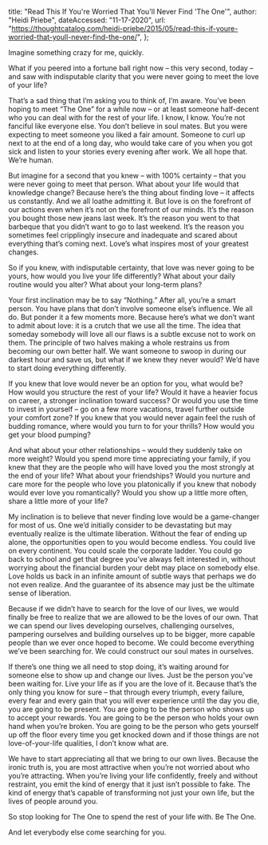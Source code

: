   title: "Read This If You're Worried That You'll Never Find 'The One'",
  author: "Heidi Priebe",
  dateAccessed: "11-17-2020",
  url:
    "https://thoughtcatalog.com/heidi-priebe/2015/05/read-this-if-youre-worried-that-youll-never-find-the-one/",
};

Imagine something crazy for me, quickly.

What if you peered into a fortune ball right now – this very second, today –
and saw with indisputable clarity that you were never going to meet the love of
your life?

That’s a sad thing that I’m asking you to think of, I’m aware. You’ve been
hoping to meet “The One” for a while now – or at least someone half-decent who
you can deal with for the rest of your life. I know, I know. You’re not
fanciful like everyone else. You don’t believe in soul mates. But you were
expecting to meet someone you liked a fair amount. Someone to curl up next to
at the end of a long day, who would take care of you when you got sick and
listen to your stories every evening after work. We all hope that. We’re human.

But imagine for a second that you knew – with 100% certainty – that you were
never going to meet that person. What about your life would that knowledge
change?
Because here’s the thing about finding love – it affects us constantly. And we
all loathe admitting it. But love is on the forefront of our actions even when
it’s not on the forefront of our minds. It’s the reason you bought those new
jeans last week. It’s the reason you went to that barbeque that you didn’t want
to go to last weekend. It’s the reason you sometimes feel cripplingly insecure
and inadequate and scared about everything that’s coming next. Love’s what
inspires most of your greatest changes.

So if you knew, with indisputable certainty, that love was never going to be
yours, how would you live your life differently? What about your daily routine
would you alter? What about your long-term plans?

Your first inclination may be to say “Nothing.” After all, you’re a smart
person. You have plans that don’t involve someone else’s influence. We all do.
But ponder it a few moments more. Because here’s what we don’t want to admit
about love: it is a crutch that we use all the time. The idea that someday
somebody will love all our flaws is a subtle excuse not to work on them. The
principle of two halves making a whole restrains us from becoming our own
better half. We want someone to swoop in during our darkest hour and save us,
but what if we knew they never would? We’d have to start doing everything
differently.

If you knew that love would never be an option for you, what would be? How
would you structure the rest of your life? Would it have a heavier focus on
career, a stronger inclination toward success? Or would you use the time to
invest in yourself – go on a few more vacations, travel further outside your
comfort zone? If you knew that you would never again feel the rush of budding
romance, where would you turn to for your thrills? How would you get your
blood pumping?

And what about your other relationships – would they suddenly take on more
weight? Would you spend more time appreciating your family, if you knew that
they are the people who will have loved you the most strongly at the end of
your life? What about your friendships? Would you nurture and care more for the
people who love you platonically if you knew that nobody would ever love you
romantically? Would you show up a little more often, share a little more of
your life?

My inclination is to believe that never finding love would be a game-changer
for most of us. One we’d initially consider to be devastating but may
eventually realize is the ultimate liberation. Without the fear of ending up
alone, the opportunities open to you would become endless. You could live on
every continent. You could scale the corporate ladder. You could go back to
school and get that degree you’ve always felt interested in, without worrying
about the financial burden your debt may place on somebody else. Love holds us
back in an infinite amount of subtle ways that perhaps we do not even realize.
And the guarantee of its absence may just be the ultimate sense of liberation.

Because if we didn’t have to search for the love of our lives, we would finally
be free to realize that we are allowed to be the loves of our own. That we can
spend our lives developing ourselves, challenging ourselves, pampering
ourselves and building ourselves up to be bigger, more capable people than we
ever once hoped to become. We could become everything we’ve been searching for.
We could construct our soul mates in ourselves.

If there’s one thing we all need to stop doing, it’s waiting around for
someone else to show up and change our lives. Just be the person you’ve been
waiting for. Live your life as if you are the love of it. Because that’s the
only thing you know for sure – that through every triumph, every failure, every
fear and every gain that you will ever experience until the day you die, you
are going to be present. You are going to be the person who shows up to accept
your rewards. You are going to be the person who holds your own hand when
you’re broken. You are going to be the person who gets yourself up off the
floor every time you get knocked down and if those things are not
love-of-your-life qualities, I don’t know what are.

We have to start appreciating all that we bring to our own lives. Because the
ironic truth is, you are most attractive when you’re not worried about who
you’re attracting. When you’re living your life confidently, freely and without
restraint, you emit the kind of energy that it just isn’t possible to fake.
The kind of energy that’s capable of transforming not just your own life, but
the lives of people around you.

So stop looking for The One to spend the rest of your life with. Be The One.

And let everybody else come searching for you.
